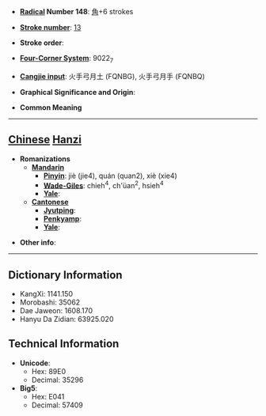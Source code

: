 * '''[[Wiktionary:Chinese radical index| Radical]] Number 148''': [[Wiktionary:Chinese radical index 角|角]]+6 strokes

* '''[[Wiktionary:Chinese total strokes index|Stroke number]]''': [[Wiktionary:Chinese total strokes index 13|13]]

* '''Stroke order''': 

* '''[[Wiktionary:Chinese four corner index|Four-Corner System]]''': 9022<sub>7</sub>

* '''[[Wiktionary:Chinese Cangjie index|Cangjie input]]''': 火手弓月土 (FQNBG), 火手弓月手 (FQNBQ)

* '''Graphical Significance and Origin''': 

* '''Common Meaning'''

----

== [[Chinese]] [[Hanzi]] ==

* '''Romanizations'''
** '''[[Mandarin]]'''
*** '''[[Pinyin]]''': jiè (jie4), quán (quan2), xiè (xie4)
*** '''[[Wade-Giles]]''': chieh<sup>4</sup>, ch'üan<sup>2</sup>, hsieh<sup>4</sup>
*** '''[[Yale]]''': 
** '''[[Cantonese]]'''
*** '''[[Jyutping]]''':
*** '''[[Penkyamp]]''': 
*** '''[[Yale]]''': 

* '''Other info''': 

----

== Dictionary Information ==

* KangXi: 1141.150
* Morobashi: 35062
* Dae Jaweon: 1608.170
* Hanyu Da Zidian: 63925.020

== Technical Information ==

* '''Unicode''':
** Hex: 89E0
** Decimal: 35296
* '''Big5''':
** Hex: E041
** Decimal: 57409